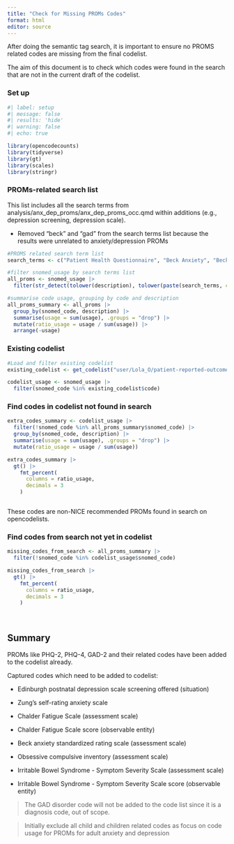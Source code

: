 ```yaml
---
title: "Check for Missing PROMs Codes"
format: html
editor: source
---
```


After doing the semantic tag search, it is important to ensure no PROMS related codes are missing from the final codelist.

The aim of this document is to check which codes were found in the search that are not in the current draft of the codelist.

### Set up

```r
#| label: setup
#| message: false
#| results: 'hide'
#| warning: false
#| echo: true

library(opencodecounts)
library(tidyverse)
library(gt)
library(scales)
library(stringr)


```

### PROMs-related search list

This list includes all the search terms from analysis/anx_dep_proms/anx_dep_proms_occ.qmd within additions (e.g., depression screening, depression scale).

-   Removed "beck" and "gad" from the search terms list because the results were unrelated to anxiety/depression PROMs

```r

#PROMS related search term list
search_terms <- c("Patient Health Questionnaire", "Beck Anxiety", "Beck Depression","Generalized Anxiety Disorder", "Generalised anxiety disorder", "Whooley", "Mobility Inventory", "Social Phobia Inventory", "Chalder Fatigue", "Obsessive Compulsive Inventory","Irritable Bowel Syndrome - Symptom Severity Scale" ,"Postpartum Depression Screening","postnatal depression scale", "Hospital Anxiety and Depression Scale","Hamilton rating scale", "Body Image Questionnaire","Panic disorder severity scale", "Post-traumatic stress disorder checklist",  "Geriatric depression scale", "depression screening", "anxiety screening", "depression scale", "anxiety scale")

```

```r
#filter snomed_usage by search terms list
all_proms <- snomed_usage |>
  filter(str_detect(tolower(description), tolower(paste(search_terms, collapse = "|"))))

#summarise code usage, grouping by code and description
all_proms_summary <- all_proms |>
  group_by(snomed_code, description) |>
  summarise(usage = sum(usage), .groups = "drop") |>
  mutate(ratio_usage = usage / sum(usage)) |>
  arrange(-usage)
```

### Existing codelist

```r
#Load and filter existing codelist
existing_codelist <- get_codelist("user/Lola_O/patient-reported-outcome-measures-anxiety-and-depression/62411c0f")

codelist_usage <- snomed_usage |>
  filter(snomed_code %in% existing_codelist$code)

```

### Find codes in codelist not found in search

```r
extra_codes_summary <- codelist_usage |>
  filter(!snomed_code %in% all_proms_summary$snomed_code) |>
  group_by(snomed_code, description) |>
  summarise(usage = sum(usage), .groups = "drop") |>
  mutate(ratio_usage = usage / sum(usage))

extra_codes_summary |>
  gt() |>
    fmt_percent(
      columns = ratio_usage,
      decimals = 3
    )



```

These codes are non-NICE recommended PROMs found in search on opencodelists.

### Find codes from search not yet in codelist

```r
missing_codes_from_search <- all_proms_summary |>
  filter(!snomed_code %in% codelist_usage$snomed_code)

missing_codes_from_search |>
  gt() |>
    fmt_percent(
      columns = ratio_usage,
      decimals = 3
    )
  
  

```

## Summary

PROMs like PHQ-2, PHQ-4, GAD-2 and their related codes have been added to the codelist already.

Captured codes which need to be added to codelist:

-   Edinburgh postnatal depression scale screening offered (situation)

-   Zung's self-rating anxiety scale

-   Chalder Fatigue Scale (assessment scale)

-   Chalder Fatigue Scale score (observable entity)

-   Beck anxiety standardized rating scale (assessment scale)

-   Obsessive compulsive inventory (assessment scale)

-   Irritable Bowel Syndrome - Symptom Severity Scale (assessment scale)

-   Irritable Bowel Syndrome - Symptom Severity Scale score (observable entity)

> The GAD disorder code will not be added to the code list since it is a diagnosis code, out of scope.

> Initially exclude all child and children related codes as focus on code usage for PROMs for adult anxiety and depression
